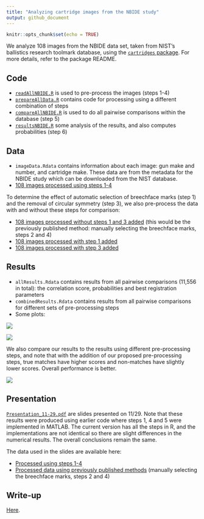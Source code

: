 ```yaml
---
title: "Analyzing cartridge images from the NBIDE study"
output: github_document
---
```


```r
knitr::opts_chunk$set(echo = TRUE)
```

We analyze 108 images from the NBIDE data set, taken from NIST's ballistics research toolmark database, using the [`cartridges` package](https://github.com/xhtai/cartridges). For more details, refer to the package README.

## Code
* [`readAllNBIDE.R`](https://github.com/xhtai/NBIDE-cartridges/blob/master/readAllNBIDE.R) is used to pre-process the images (steps 1-4)
* [`prepareAllData.R`](https://github.com/xhtai/NBIDE-cartridges/blob/master/prepareAllData.R) contains code for processing using a different combination of steps
* [`compareAllNBIDE.R`](https://github.com/xhtai/NBIDE-cartridges/blob/master/compareAllNBIDE.R) is used to do all pairwise comparisons within the database (step 5)
* [`resultsNBIDE.R`](https://github.com/xhtai/NBIDE-cartridges/blob/master/resultsNBIDE.R) some analysis of the results, and also computes probabilities (step 6)


## Data
* `imageData.Rdata` contains information about each image: gun make and number, and cartridge make. These data are from the metadata for the NBIDE study which can be downloaded from the NIST database.
* [108 images processed using steps 1-4](https://app.box.com/s/bsgtumz1dmo7pwrhlclkdydn3i9c5gy7)

To determine the effect of automatic selection of breechface marks (step 1) and the removal of circular symmetry (step 3), we also pre-process the data with and without these steps for comparison:

* [108 images processed without steps 1 and 3 added](https://app.box.com/s/p8ailczfrvz057nb5kxv23s83d7e4l3c) (this would be the previously published method: manually selecting the breechface marks, steps 2 and 4)
* [108 images processed with step 1 added](https://app.box.com/s/dh4owysmrzyciz9gsg7lbs1lh7eeic4y)
* [108 images processed with step 3 added](https://app.box.com/s/gf22k07ixykcbdumbu6k21xs7x0o8s5y)


## Results
* `allResults.Rdata` contains results from all pairwise comparisons (11,556 in total): the correlation score, probabilities and best registration parameters
* `combinedResults.Rdata` contains results from all pairwise comparisons for different sets of pre-processing steps
* Some plots:

![](distributionCCFmax.png)

![](distributionProbs.png)

We also compare our results to the results using different pre-processing steps, and note that with the addition of our proposed pre-processing steps, true matches have higher scores and non-matches have slightly lower scores. Overall performance is better.

![](resultsVsPublished.png)

## Presentation
[`Presentation_11-29.pdf`](https://github.com/xhtai/NBIDE-cartridges/blob/master/Presentation_11-29.pdf) are slides presented on 11/29. Note that these results were produced using earlier code where steps 1, 4 and 5 were implemented in MATLAB. The current version has all the steps in R, and the implementations are not identical so there are slight differences in the numerical results. The overall conclusions remain the same.

The data used in the slides are available here:

* [Processed using steps 1-4](https://app.box.com/s/dguq02tjemimhcgj2gc0rdhau1cnou4d)
* [Processed data using previously published methods](https://app.box.com/s/o0dguefk95dy6zl3q9ypf08ksjbyl6wo) (manually selecting the breechface marks, steps 2 and 4)

## Write-up
[Here](https://github.com/xhtai/NBIDE-cartridges/blob/master/ADA_report.pdf).

